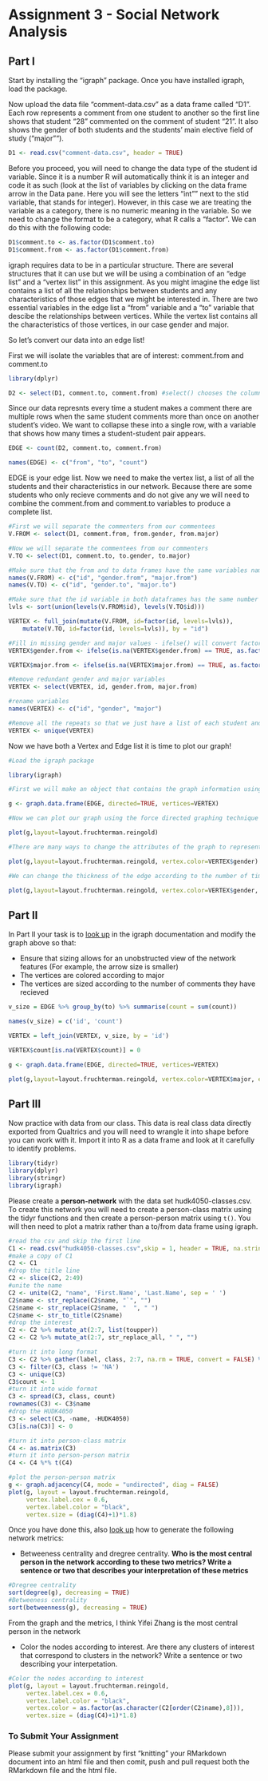 # Assignment 3 - Social Network Analysis

## Part I
Start by installing the "igraph" package. Once you have installed igraph, load the package.

Now upload the data file "comment-data.csv" as a data frame called "D1". Each row represents a comment from one student to another so the first line shows that student "28" commented on the comment of student "21". It also shows the gender of both students and the students' main elective field of study ("major""). 

```r
D1 <- read.csv("comment-data.csv", header = TRUE)
```

Before you proceed, you will need to change the data type of the student id variable. Since it is a number R will automatically think it is an integer and code it as such (look at the list of variables by clicking on the data frame arrow in the Data pane. Here you will see the letters "int"" next to the stid variable, that stands for integer). However, in this case we are treating the variable as a category, there is no numeric meaning in the variable. So we need to change the format to be a category, what R calls a "factor". We can do this with the following code:

```r
D1$comment.to <- as.factor(D1$comment.to)
D1$comment.from <- as.factor(D1$comment.from)
```

igraph requires data to be in a particular structure. There are several structures that it can use but we will be using a combination of an "edge list" and a "vertex list" in this assignment. As you might imagine the edge list contains a list of all the relationships between students and any characteristics of those edges that we might be interested in. There are two essential variables in the edge list a "from" variable and a "to" variable that descibe the relationships between vertices. While the vertex list contains all the characteristics of those vertices, in our case gender and major.

So let's convert our data into an edge list!

First we will isolate the variables that are of interest: comment.from and comment.to

```r
library(dplyr)

D2 <- select(D1, comment.to, comment.from) #select() chooses the columns
```

Since our data represnts every time a student makes a comment there are multiple rows when the same student comments more than once on another student's video. We want to collapse these into a single row, with a variable that shows how many times a student-student pair appears.

```r

EDGE <- count(D2, comment.to, comment.from)

names(EDGE) <- c("from", "to", "count")

```

EDGE is your edge list. Now we need to make the vertex list, a list of all the students and their characteristics in our network. Because there are some students who only recieve comments and do not give any we will need to combine the comment.from and comment.to variables to produce a complete list.

```r
#First we will separate the commenters from our commentees
V.FROM <- select(D1, comment.from, from.gender, from.major)

#Now we will separate the commentees from our commenters
V.TO <- select(D1, comment.to, to.gender, to.major)

#Make sure that the from and to data frames have the same variables names
names(V.FROM) <- c("id", "gender.from", "major.from")
names(V.TO) <- c("id", "gender.to", "major.to")

#Make sure that the id variable in both dataframes has the same number of levels
lvls <- sort(union(levels(V.FROM$id), levels(V.TO$id)))

VERTEX <- full_join(mutate(V.FROM, id=factor(id, levels=lvls)),
    mutate(V.TO, id=factor(id, levels=lvls)), by = "id")

#Fill in missing gender and major values - ifelse() will convert factors to numerical values so convert to character
VERTEX$gender.from <- ifelse(is.na(VERTEX$gender.from) == TRUE, as.factor(as.character(VERTEX$gender.to)), as.factor(as.character(VERTEX$gender.from)))

VERTEX$major.from <- ifelse(is.na(VERTEX$major.from) == TRUE, as.factor(as.character(VERTEX$major.to)), as.factor(as.character(VERTEX$major.from)))

#Remove redundant gender and major variables
VERTEX <- select(VERTEX, id, gender.from, major.from)

#rename variables
names(VERTEX) <- c("id", "gender", "major")

#Remove all the repeats so that we just have a list of each student and their characteristics
VERTEX <- unique(VERTEX)

```

Now we have both a Vertex and Edge list it is time to plot our graph!

```r
#Load the igraph package

library(igraph)

#First we will make an object that contains the graph information using our two dataframes EDGE and VERTEX. Notice that we have made "directed = TRUE" - our graph is directed since comments are being given from one student to another.

g <- graph.data.frame(EDGE, directed=TRUE, vertices=VERTEX)

#Now we can plot our graph using the force directed graphing technique - our old friend Fruchertman-Reingold!

plot(g,layout=layout.fruchterman.reingold)

#There are many ways to change the attributes of the graph to represent different characteristics of the newtork. For example, we can color the nodes according to gender.

plot(g,layout=layout.fruchterman.reingold, vertex.color=VERTEX$gender)

#We can change the thickness of the edge according to the number of times a particular student has sent another student a comment.

plot(g,layout=layout.fruchterman.reingold, vertex.color=VERTEX$gender, edge.width=EDGE$count)

```

## Part II

In Part II your task is to [look up](http://igraph.org/r/) in the igraph documentation and modify the graph above so that:

* Ensure that sizing allows for an unobstructed view of the network features (For example, the arrow size is smaller)
* The vertices are colored according to major
* The vertices are sized according to the number of comments they have recieved
```r
v_size = EDGE %>% group_by(to) %>% summarise(count = sum(count))

names(v_size) = c('id', 'count')

VERTEX = left_join(VERTEX, v_size, by = 'id')

VERTEX$count[is.na(VERTEX$count)] = 0
```


```r
g <- graph.data.frame(EDGE, directed=TRUE, vertices=VERTEX)

plot(g,layout=layout.fruchterman.reingold, vertex.color=VERTEX$major, edge.width=EDGE$count, edge.arrow.size = 0.7, vertex.size=(VERTEX$count+1)*3.5)
```

## Part III

Now practice with data from our class. This data is real class data directly exported from Qualtrics and you will need to wrangle it into shape before you can work with it. Import it into R as a data frame and look at it carefully to identify problems.
```r
library(tidyr)
library(dplyr)
library(stringr)
library(igraph)
```

Please create a **person-network** with the data set hudk4050-classes.csv. To create this network you will need to create a person-class matrix using the tidyr functions and then create a person-person matrix using `t()`. You will then need to plot a matrix rather than a to/from data frame using igraph.
```r
#read the csv and skip the first line
C1 <- read.csv("hudk4050-classes.csv",skip = 1, header = TRUE, na.strings = "", stringsAsFactors = TRUE)
#make a copy of C1
C2 <- C1
#drop the title line
C2 <- slice(C2, 2:49)
#unite the name
C2 <- unite(C2, "name", 'First.Name', 'Last.Name', sep = ' ')
C2$name <- str_replace(C2$name, "`", "")
C2$name <- str_replace(C2$name, "  ", " ")
C2$name <- str_to_title(C2$name)
#drop the interest
C2 <- C2 %>% mutate_at(2:7, list(toupper))
C2 <- C2 %>% mutate_at(2:7, str_replace_all, " ", "")
```

```r
#turn it into long format
C3 <- C2 %>% gather(label, class, 2:7, na.rm = TRUE, convert = FALSE) %>% select(name, class)
C3 <- filter(C3, class != 'NA')
C3 <- unique(C3)
C3$count <- 1
#turn it into wide format
C3 <- spread(C3, class, count)
rownames(C3) <- C3$name
#drop the HUDK4050
C3 <- select(C3, -name, -HUDK4050)
C3[is.na(C3)] <- 0
```

```r
#turn it into person-class matrix
C4 <- as.matrix(C3)
#turn it into person-person matrix
C4 <- C4 %*% t(C4)
```

```r
#plot the person-person matrix
g <- graph.adjacency(C4, mode = "undirected", diag = FALSE)
plot(g, layout = layout.fruchterman.reingold,
     vertex.label.cex = 0.6,
     vertex.label.color = "black",
     vertex.size = (diag(C4)+1)*1.8)
```

Once you have done this, also [look up](http://igraph.org/r/) how to generate the following network metrics:

* Betweeness centrality and dregree centrality. **Who is the most central person in the network according to these two metrics? Write a sentence or two that describes your interpretation of these metrics**

```r
#Dregree centrality
sort(degree(g), decreasing = TRUE)
#Betweeness centrality
sort(betweenness(g), decreasing = TRUE)
```

From the graph and the metrics, I think Yifei Zhang is the most central person in the network

* Color the nodes according to interest. Are there any clusters of interest that correspond to clusters in the network? Write a sentence or two describing your interpetation.

```r
#Color the nodes according to interest
plot(g, layout = layout.fruchterman.reingold,
     vertex.label.cex = 0.6,
     vertex.label.color = "black",
     vertex.color = as.factor(as.character(C2[order(C2$name),8])),
     vertex.size = (diag(C4)+1)*1.8)
```

### To Submit Your Assignment

Please submit your assignment by first "knitting" your RMarkdown document into an html file and then comit, push and pull request both the RMarkdown file and the html file.
